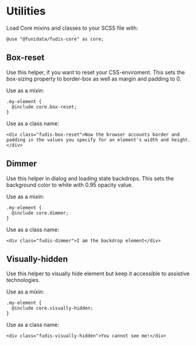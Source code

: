 
<Meta title="Foundations/Utilities" />

# Utilities

Load Core mixins and classes to your SCSS file with:

```
@use "@funidata/fudis-core" as core;
```

## Box-reset

Use this helper, if you want to reset your CSS-enviroment. This sets the box-sizing property to border-box as well as margin and padding to 0.

Use as a mixin:

```
.my-element {
  @include core.box-reset;
}
```

Use as a class name:

```
<div class="fudis-box-reset">Now the browser accounts border and padding in the values you specify for an element's width and height.</div>
```

## Dimmer

Use this helper in dialog and loading state backdrops. This sets the background color to white with 0.95 opacity value.

Use as a mixin:

```
.my-element {
  @include core.dimmer;
}
```

Use as a class name:

```
<div class="fudis-dimmer">I am the backdrop element</div>
```

## Visually-hidden

Use this helper to visually hide element but keep it accessible to assistive technologies.

Use as a mixin:

```
.my-element {
  @include core.visually-hidden;
}
```

Use as a class name:

```
<div class="fudis-visually-hidden">You cannot see me!</div>
```
